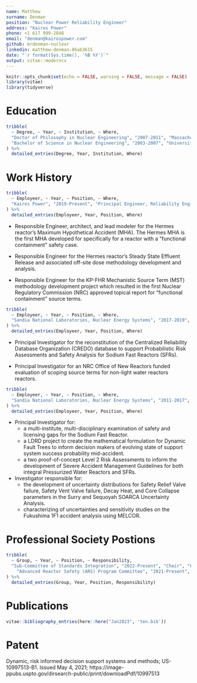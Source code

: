 ```yaml
---
name: Matthew
surname: Denman
position: "Nuclear Power Reliability Engineer"
address: "Kairos Power"
phone: +1 617 999-2848
email: "denman@kairospower.com"
github: mrdenman-nuclear
linkedin: matthew-denman-86ab3615
date: "`r format(Sys.time(), '%B %Y')`"
output: vitae::moderncv
---
```


```r
knitr::opts_chunk$set(echo = FALSE, warning = FALSE, message = FALSE)
library(vitae)
library(tidyverse)
```


# Education

```r
tribble(
  ~ Degree, ~ Year, ~ Institution, ~ Where,
  "Doctor of Philosophy in Nuclear Engineering", "2007-2011", "Massachusetts Institute of Technology", "Cambridge MA",
  "Bachelor of Science in Nuclear Engineering", "2003-2007", "University of Florida", "Gainesville, FL"
) %>% 
  detailed_entries(Degree, Year, Institution, Where)
```


# Work History


```r
tribble(
  ~ Employeer, ~ Year, ~ Position, ~ Where,
  "Kairos Power", "2019-Present", "Principal Engineer, Reliability Engineering", "Albuquerque, NM"
) %>% 
  detailed_entries(Employeer, Year, Position, Where)
```

* Responsible Engineer, architect, and lead modeler for the Hermes reactor's
Maximum Hypothetical Accident (MHA). The Hermes MHA is the first MHA developed
for specifically for a reactor with a "functional containment" safety case. 

* Responsible Engineer for the Hermes reactor's Steady State Effluent Release 
and associated off-site dose methodology development and analysis. 

* Responsible Engineer for the KP-FHR Mechanistic Source Term (MST) methodology
development project which resulted in the first Nuclear Regulatory Commission
(NRC) approved topical report for "functional containment" source terms. 


\vspace{10pt}

```r
tribble(
  ~ Employeer, ~ Year, ~ Position, ~ Where,
  "Sandia National Laboratories, Nuclear Energy Systems", "2017-2019", "Principal Member of the Techncial Staff", "Albuquerque, NM"
) %>% 
  detailed_entries(Employeer, Year, Position, Where)
```

* Principal Investigator for the reconstitution of the Centralized Reliability Database Organization (CREDO) database to support Probabilistic Risk Assessments and Safety Analysis for Sodium Fast Reactors (SFRs).

* Principal Investigator for an NRC Office of New Reactors funded evaluation of scoping source terms for non-light water reactors reactors.


\vspace{10pt}

```r
tribble(
  ~ Employeer, ~ Year, ~ Position, ~ Where,
  "Sandia National Laboratories, Nuclear Energy Systems", "2011-2017", "Senior Member of the Techncial Staff", "Albuquerque, NM"
) %>% 
  detailed_entries(Employeer, Year, Position, Where)
```


* Principal Investigator for:
    * a multi-institute, multi-disciplinary examination of safety and licensing gaps for the Sodium Fast Reactor.
    * a LDRD project to create the mathematical formulation for Dynamic Fault Trees to inform decision makers of evolving state of support system success probability mid-accident.
    * a two proof-of-concept Level 2 Risk Assessments to inform the development of Severe Accident Management Guidelines for both integral Pressurized Water Reactors and SFRs.


* Investigator responsible for:
    * the development of uncertainty distributions for Safety Relief Valve failure, Safety Vent Valve failure, Decay Heat, and Core Collapse parameters in the Surry and Sequoyah SOARCA Uncertainty Analysis.
    * characterizing of uncertainties and sensitivity studies on the Fukushima 1F1 accident analysis using MELCOR.



# Professional Society Postions


```r
tribble(
  ~ Group, ~ Year, ~ Position, ~ Responsibility,
  "Sub-Committee of Standards Integration", "2022-Present", "Chair", "Facilitating New Standards",
    "Advanced Reactor Safety (ARS) Program Committee", "2021-Present", "Chair", "Organize the revival of the ARS conference series.",
) %>% 
  detailed_entries(Group, Year, Position, Responsibility)
```



 
# Publications

```r
vitae::bibliography_entries(here::here("Jan2023", 'ten.bib'))
```


# Patent

Dynamic, risk informed decision support systems and methods; US-10997513-B1. Issued May 4, 2021; https://image-ppubs.uspto.gov/dirsearch-public/print/downloadPdf/10997513